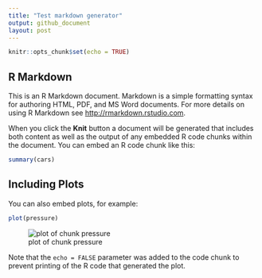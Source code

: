 ```yaml
---
title: "Test markdown generator"
output: github_document
layout: post
---
```


```r
knitr::opts_chunk$set(echo = TRUE)
```

## R Markdown

This is an R Markdown document. Markdown is a simple formatting syntax for authoring HTML, PDF, and MS Word documents. For more details on using R Markdown see <http://rmarkdown.rstudio.com>.

When you click the **Knit** button a document will be generated that includes both content as well as the output of any embedded R code chunks within the document. You can embed an R code chunk like this:

```r
summary(cars)
```

## Including Plots

You can also embed plots, for example:

```r
plot(pressure)
```
![plot of chunk pressure](https://raw.githubusercontent.com/szfh/szfh.github.io/master/_posts/fig/pressure-1.png)

Note that the `echo = FALSE` parameter was added to the code chunk to prevent printing of the R code that generated the plot.
